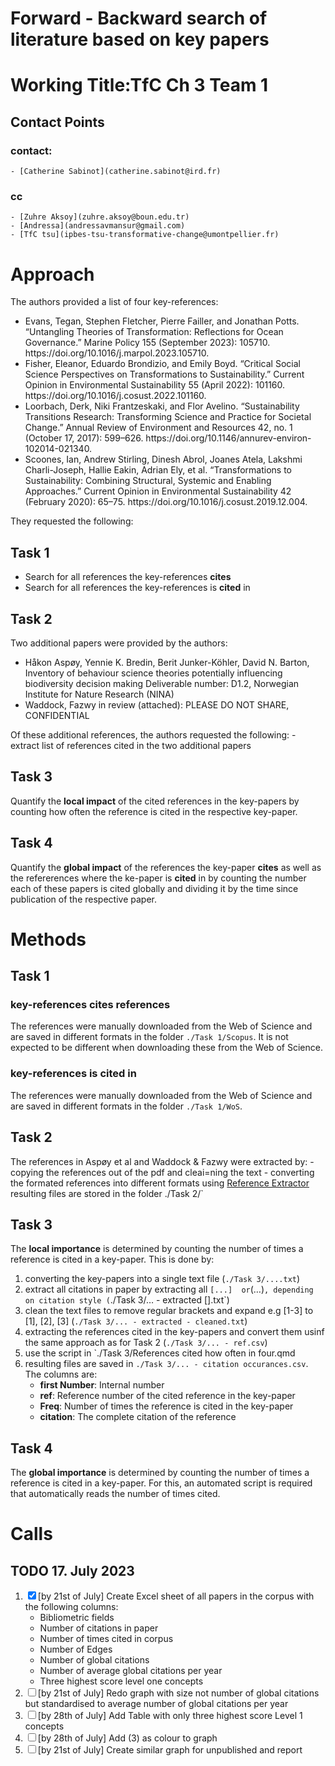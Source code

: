 # Forward - Backward search of literature based on key papers

# Working Title:TfC Ch 3 Team 1

## Contact Points

### contact:
    - [Catherine Sabinot](catherine.sabinot@ird.fr)
### cc
    - [Zuhre Aksoy](zuhre.aksoy@boun.edu.tr)
    - [Andressa](andressavmansur@gmail.com)
    - [TfC tsu](ipbes-tsu-transformative-change@umontpellier.fr)

# Approach
The authors provided a list of four key-references:

- Evans, Tegan, Stephen Fletcher, Pierre Failler, and Jonathan Potts. “Untangling Theories of Transformation: Reflections for Ocean Governance.” Marine Policy 155 (September 2023): 105710. https://doi.org/10.1016/j.marpol.2023.105710.
- Fisher, Eleanor, Eduardo Brondizio, and Emily Boyd. “Critical Social Science Perspectives on Transformations to Sustainability.” Current Opinion in Environmental Sustainability 55 (April 2022): 101160. https://doi.org/10.1016/j.cosust.2022.101160.
- Loorbach, Derk, Niki Frantzeskaki, and Flor Avelino. “Sustainability Transitions Research: Transforming Science and Practice for Societal Change.” Annual Review of Environment and Resources 42, no. 1 (October 17, 2017): 599–626. https://doi.org/10.1146/annurev-environ-102014-021340.
- Scoones, Ian, Andrew Stirling, Dinesh Abrol, Joanes Atela, Lakshmi Charli-Joseph, Hallie Eakin, Adrian Ely, et al. “Transformations to Sustainability: Combining Structural, Systemic and Enabling Approaches.” Current Opinion in Environmental Sustainability 42 (February 2020): 65–75. https://doi.org/10.1016/j.cosust.2019.12.004.

They requested the following:

## Task 1

- Search for all references the key-references **cites**
- Search for all references the key-references is **cited** in

## Task 2
Two additional papers were provided by the authors:

- Håkon Aspøy, Yennie K. Bredin, Berit Junker-Köhler, David N. Barton, Inventory of behaviour science theories potentially influencing biodiversity decision making Deliverable number: D1.2, Norwegian Institute for Nature Research (NINA)
- Waddock, Fazwy in review (attached): PLEASE DO NOT SHARE, CONFIDENTIAL

Of these additional references, the authors requested the following:
- extract list of references cited in the two additional papers

## Task 3
Quantify the **local impact** of the cited references in the key-papers by counting how often the reference is cited in the respective key-paper.

## Task 4
Quantify the **global impact** of the references the key-paper **cites** as well as the refererences where the ke-paper is **cited** in by counting the number each of these papers is cited globally and dividing it by the time since publication of the respective paper.


# Methods
## Task 1
### key-references cites references
The references were manually downloaded from the Web of Science and are saved in different formats in the folder `./Task 1/Scopus`. It is not expected to be different when downloading these from the Web of Science.

### key-references is cited in
The references were manually downloaded from the Web of Science and are saved in different formats in the folder `./Task 1/WoS`.

## Task 2
The references in Aspøy et al and Waddock & Fazwy were extracted by:
- copying the references out of the pdf and cleai=ning the text
- converting the formated references into different formats using [Reference Extractor](https://rintze.zelle.me/ref-extractor/)
resulting files are stored in the folder ./Task 2/`

## Task 3

The **local importance** is determined by counting the number of times a reference is cited in a key-paper. This is done by:

1. converting the key-papers into a single text file (`./Task 3/....txt`)
2. extract all citations in paper by extracting all `[...]
 or `(...)`, depending on citation style (`./Task 3/... - extracted [].txt`)
3. clean the text files to remove regular brackets and expand e.g [1-3] to [1], [2], [3] (`./Task 3/... - extracted - cleaned.txt`)
4. extracting the references cited in the key-papers and convert them usinf the same approach as for Task 2 (`./Task 3/... - ref.csv`)
5. use the script in `./Task 3/References cited how often in four.qmd
6. resulting files are saved in `./Task 3/... - citation occurances.csv`. The columns are:
    - **first Number**: Internal number
    - **ref**: Reference number of the cited reference in the key-paper
    - **Freq**: Number of times the reference is cited in the key-paper
    - **citation**: The complete citation of the reference
 
## Task 4
The **global importance** is determined by counting the number of times a reference is cited in a key-paper. 
For this, an automated script is required that automatically reads the number of times cited. 

<!-- https://www.nature.com/articles/d41586-022-00138-y
https://blog.ourresearch.org/new-study-shows-openalex-is-a-good-alternative-to-scopus-for-demographic-research/
https://blog.ourresearch.org/openalex-update-june/ -->

# Calls
## TODO 17. July 2023
1. [x] [by 21st of July] Create Excel sheet of all papers in the corpus with the following columns:
	- Bibliometric fields
	- Number of citations in paper
	- Number of times cited in corpus
	- Number of Edges
	- Number of global citations
	- Number of average global citations per year
	- Three highest score level one concepts
2. [ ] [by 21st of July] Redo graph with size not number of global citations but standardised to average number of global citations per year
3. [ ] [by 28th of July] Add Table with only three highest score Level 1 concepts
4. [ ] [by 28th of July] Add (3) as colour to graph
5. [ ] [by 21st of July] Create similar graph for unpublished and report